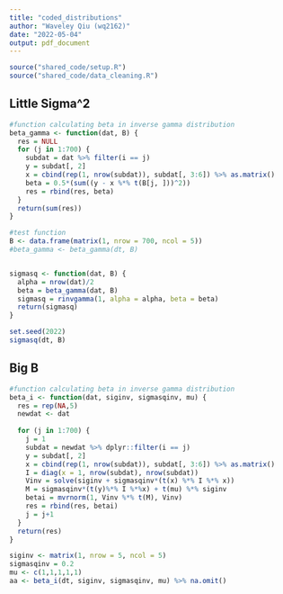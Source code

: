 ```yaml
---
title: "coded_distributions"
author: "Waveley Qiu (wq2162)"
date: "2022-05-04"
output: pdf_document
---
```


```r
source("shared_code/setup.R")
source("shared_code/data_cleaning.R")
```

## Little Sigma^2

```r
#function calculating beta in inverse gamma distribution
beta_gamma <- function(dat, B) {
  res = NULL
  for (j in 1:700) {
    subdat = dat %>% filter(i == j)
    y = subdat[, 2]
    x = cbind(rep(1, nrow(subdat)), subdat[, 3:6]) %>% as.matrix()
    beta = 0.5*(sum((y - x %*% t(B[j, ]))^2))
    res = rbind(res, beta)
  }
  return(sum(res))
}

#test function
B <- data.frame(matrix(1, nrow = 700, ncol = 5))
#beta_gamma <- beta_gamma(dt, B)


sigmasq <- function(dat, B) {
  alpha = nrow(dat)/2
  beta = beta_gamma(dat, B)
  sigmasq = rinvgamma(1, alpha = alpha, beta = beta) 
  return(sigmasq)
}

set.seed(2022)
sigmasq(dt, B)
```

## Big B

```r
#function calculating beta in inverse gamma distribution
beta_i <- function(dat, siginv, sigmasqinv, mu) {
  res = rep(NA,5)
  newdat <- dat
  
  for (j in 1:700) {
    j = 1
    subdat = newdat %>% dplyr::filter(i == j)
    y = subdat[, 2]
    x = cbind(rep(1, nrow(subdat)), subdat[, 3:6]) %>% as.matrix()
    I = diag(x = 1, nrow(subdat), nrow(subdat))
    Vinv = solve(siginv + sigmasqinv*(t(x) %*% I %*% x))
    M = sigmasqinv*(t(y)%*% I %*%x) + t(mu) %*% siginv
    betai = mvrnorm(1, Vinv %*% t(M), Vinv)
    res = rbind(res, betai)
    j = j+1
  }
  return(res)
}

siginv <- matrix(1, nrow = 5, ncol = 5)
sigmasqinv = 0.2
mu <- c(1,1,1,1,1)
aa <- beta_i(dt, siginv, sigmasqinv, mu) %>% na.omit()
```





